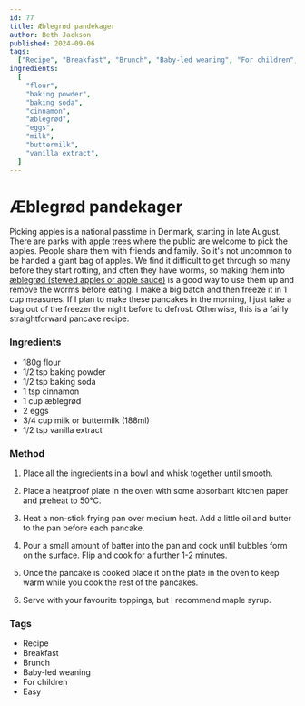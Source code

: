 ```yaml
---
id: 77
title: Æblegrød pandekager
author: Beth Jackson
published: 2024-09-06
tags:
  ["Recipe", "Breakfast", "Brunch", "Baby-led weaning", "For children", "Easy"]
ingredients:
  [
    "flour",
    "baking powder",
    "baking soda",
    "cinnamon",
    "æblegrød",
    "eggs",
    "milk",
    "buttermilk",
    "vanilla extract",
  ]
---
```


# Æblegrød pandekager

<BlogTextWrapper>

Picking apples is a national passtime in Denmark, starting in late August. There are parks with apple trees where the public are welcome to pick the apples. People share them with friends and family. So it's not uncommon to be handed a giant bag of apples. We find it difficult to get through so many before they start rotting, and often they have worms, so making them into [æblegrød (stewed apples or apple sauce)](https://cph.kiwi/blog/æblegrød) is a good way to use them up and remove the worms before eating. I make a big batch and then freeze it in 1 cup measures. If I plan to make these pancakes in the morning, I just take a bag out of the freezer the night before to defrost. Otherwise, this is a fairly straightforward pancake recipe.

</BlogTextWrapper>

<BlogTextWrapper>

### Ingredients

- 180g flour
- 1/2 tsp baking powder
- 1/2 tsp baking soda
- 1 tsp cinnamon
- 1 cup æblegrød
- 2 eggs
- 3/4 cup milk or buttermilk (188ml)
- 1/2 tsp vanilla extract

</BlogTextWrapper>

<BlogTextWrapper>

### Method

1. Place all the ingredients in a bowl and whisk together until smooth.

2. Place a heatproof plate in the oven with some absorbant kitchen paper and preheat to 50°C.

3. Heat a non-stick frying pan over medium heat. Add a little oil and butter to the pan before each pancake.

4. Pour a small amount of batter into the pan and cook until bubbles form on the surface. Flip and cook for a further 1-2 minutes.

5. Once the pancake is cooked place it on the plate in the oven to keep warm while you cook the rest of the pancakes.

6. Serve with your favourite toppings, but I recommend maple syrup.

</BlogTextWrapper>

<BlogTextWrapper>

### Tags

- Recipe
- Breakfast
- Brunch
- Baby-led weaning
- For children
- Easy

</BlogTextWrapper>
